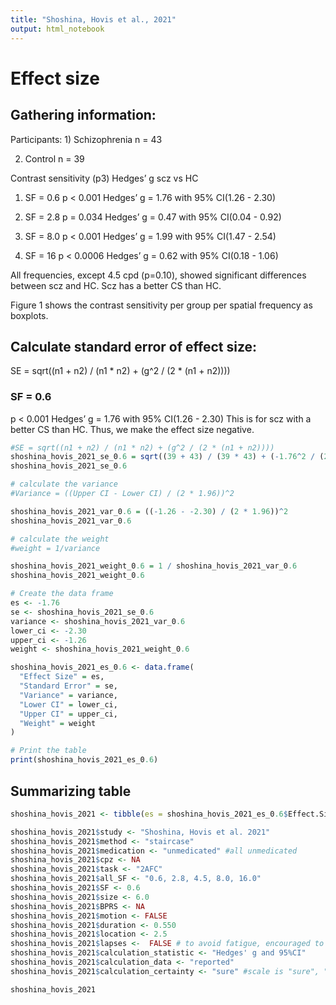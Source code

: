 ```yaml
---
title: "Shoshina, Hovis et al., 2021"
output: html_notebook
---
```


# Effect size

## Gathering information:

Participants:
1) Schizophrenia n = 43

2) Control n = 39


Contrast sensitivity (p3)
Hedges' g scz vs HC

1) SF = 0.6
p < 0.001
Hedges' g = 1.76 with 95% CI(1.26 - 2.30)

2)  SF = 2.8
p = 0.034
Hedges' g = 0.47 with 95% CI(0.04 - 0.92)

3)  SF = 8.0
p < 0.001
Hedges' g = 1.99 with 95% CI(1.47 - 2.54)

4)  SF = 16
p < 0.0006
Hedges' g = 0.62 with 95% CI(0.18 - 1.06)

All frequencies, except 4.5 cpd (p=0.10), showed significant differences between scz and HC. Scz has a better CS than HC. 


Figure 1 shows the contrast sensitivity per group per spatial frequency as boxplots.

## Calculate standard error of effect size:
SE = sqrt((n1 + n2) / (n1 * n2) + (g^2 / (2 * (n1 + n2))))

### SF = 0.6
p < 0.001
Hedges' g = 1.76 with 95% CI(1.26 - 2.30)
This is for scz with a better CS than HC. Thus, we make the effect size negative.
```r
#SE = sqrt((n1 + n2) / (n1 * n2) + (g^2 / (2 * (n1 + n2))))
shoshina_hovis_2021_se_0.6 = sqrt((39 + 43) / (39 * 43) + (-1.76^2 / (2 * (39 + 43))))
shoshina_hovis_2021_se_0.6
```

```r
# calculate the variance
#Variance = ((Upper CI - Lower CI) / (2 * 1.96))^2

shoshina_hovis_2021_var_0.6 = ((-1.26 - -2.30) / (2 * 1.96))^2
shoshina_hovis_2021_var_0.6
```

```r
# calculate the weight
#weight = 1/variance

shoshina_hovis_2021_weight_0.6 = 1 / shoshina_hovis_2021_var_0.6
shoshina_hovis_2021_weight_0.6
```



```r
# Create the data frame
es <- -1.76
se <- shoshina_hovis_2021_se_0.6
variance <- shoshina_hovis_2021_var_0.6
lower_ci <- -2.30
upper_ci <- -1.26
weight <- shoshina_hovis_2021_weight_0.6

shoshina_hovis_2021_es_0.6 <- data.frame(
  "Effect Size" = es,
  "Standard Error" = se,
  "Variance" = variance,
  "Lower CI" = lower_ci,
  "Upper CI" = upper_ci,
  "Weight" = weight
)

# Print the table
print(shoshina_hovis_2021_es_0.6)

```


## Summarizing table
```r
shoshina_hovis_2021 <- tibble(es = shoshina_hovis_2021_es_0.6$Effect.Size, se = shoshina_hovis_2021_es_0.6$Standard.Error ) 

shoshina_hovis_2021$study <- "Shoshina, Hovis et al. 2021"
shoshina_hovis_2021$method <- "staircase"
shoshina_hovis_2021$medication <- "unmedicated" #all unmedicated
shoshina_hovis_2021$cpz <- NA
shoshina_hovis_2021$task <- "2AFC"
shoshina_hovis_2021$all_SF <- "0.6, 2.8, 4.5, 8.0, 16.0" 
shoshina_hovis_2021$SF <- 0.6
shoshina_hovis_2021$size <- 6.0
shoshina_hovis_2021$BPRS <- NA
shoshina_hovis_2021$motion <- FALSE 
shoshina_hovis_2021$duration <- 0.550
shoshina_hovis_2021$location <- 2.5
shoshina_hovis_2021$lapses <-  FALSE # to avoid fatigue, encouraged to take breaks
shoshina_hovis_2021$calculation_statistic <- "Hedges' g and 95%CI"  
shoshina_hovis_2021$calculation_data <- "reported" 
shoshina_hovis_2021$calculation_certainty <- "sure" #scale is "sure", "unsure", "very unsure"

shoshina_hovis_2021
```



